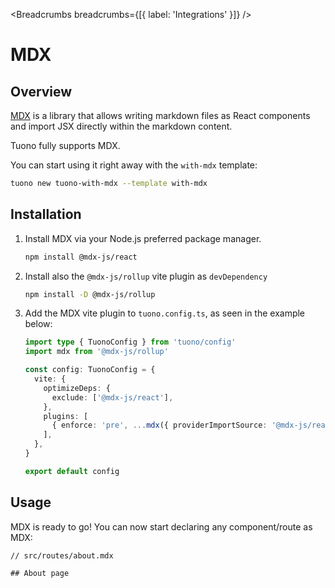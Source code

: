 
<MetaTags
  title="Tuono - MDX"
  canonical="https://tuono.dev/documentation/integrations/mdx"
/>


<Breadcrumbs breadcrumbs={[{ label: 'Integrations' }]} />

# MDX

## Overview

[MDX](https://mdxjs.com/) is a library that allows writing markdown
files as React components and import JSX directly within the markdown
content.

Tuono fully supports MDX.

You can start using it right away with the `with-mdx` template:

```sh
tuono new tuono-with-mdx --template with-mdx
```

## Installation

1. Install MDX via your Node.js preferred package manager.

   ```sh
   npm install @mdx-js/react
   ```

2. Install also the `@mdx-js/rollup` vite plugin as `devDependency`

   ```sh
   npm install -D @mdx-js/rollup
   ```

3. Add the MDX vite plugin to `tuono.config.ts`, as seen in the example below:

   ```ts
   import type { TuonoConfig } from 'tuono/config'
   import mdx from '@mdx-js/rollup'

   const config: TuonoConfig = {
     vite: {
       optimizeDeps: {
         exclude: ['@mdx-js/react'],
       },
       plugins: [
         { enforce: 'pre', ...mdx({ providerImportSource: '@mdx-js/react' }) },
       ],
     },
   }

   export default config
   ```

## Usage

MDX is ready to go! You can now start declaring any component/route as MDX:

```mdx
// src/routes/about.mdx

## About page
```
